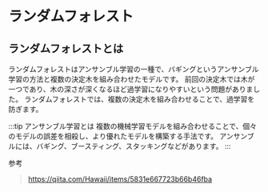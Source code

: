 
# ランダムフォレスト

## ランダムフォレストとは

ランダムフォレストはアンサンブル学習の一種で、バギングというアンサンブル学習の方法と複数の決定木を組み合わせたモデルです。
前回の決定木では木が一つであり、木の深さが深くなるほど過学習になりやすいという問題がありました。
ランダムフォレストでは、複数の決定木を組み合わせることで、過学習を防ぎます。

:::tip アンサンブル学習とは
複数の機械学習モデルを組み合わせることで、個々のモデルの誤差を相殺し、より優れたモデルを構築する手法です。
アンサンブルには、バギング、ブースティング、スタッキングなどがあります。
:::

<Formula01 props="バギング性質" />

参考

> https://qiita.com/Hawaii/items/5831e667723b66b46fba
